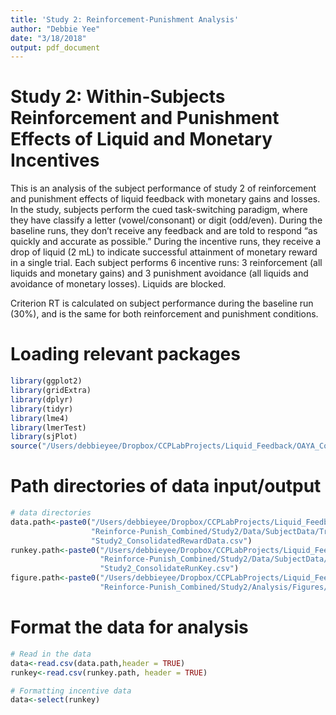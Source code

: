 ```yaml
---
title: 'Study 2: Reinforcement-Punishment Analysis'
author: "Debbie Yee"
date: "3/18/2018"
output: pdf_document
---
```


# Study 2: Within-Subjects Reinforcement and Punishment Effects of Liquid and Monetary Incentives
This is an analysis of the subject performance of study 2 of reinforcement and punishment effects of liquid feedback with monetary gains and losses. In the study, subjects perform the cued task-switching paradigm, where they have classify a letter (vowel/consonant) or digit (odd/even). During the baseline runs, they don't receive any feedback and are told to respond "as quickly and accurate as possible." During the incentive runs, they receive a drop of liquid (2 mL) to indicate successful attainment of monetary reward in a single trial. Each subject performs 6 incentive runs: 3 reinforcement (all liquids and monetary gains) and 3 punishment avoidance (all liquids and avoidance of monetary losses). Liquids are blocked. \newline

Criterion RT is calculated on subject performance during the baseline run (30%), and is the same for both reinforcement and punishment conditions.

# Loading relevant packages
```r
library(ggplot2)
library(gridExtra)
library(dplyr)
library(tidyr)
library(lme4)
library(lmerTest)
library(sjPlot)
source("/Users/debbieyee/Dropbox/CCPLabProjects/Liquid_Feedback/OAYA_Combined/Analysis/Yee/summarySEwithin2.R")
```

# Path directories of data input/output
```r
# data directories
data.path<-paste0("/Users/debbieyee/Dropbox/CCPLabProjects/Liquid_Feedback/",
                  "Reinforce-Punish_Combined/Study2/Data/SubjectData/TrimmedData/",
                  "Study2_ConsolidatedRewardData.csv")
runkey.path<-paste0("/Users/debbieyee/Dropbox/CCPLabProjects/Liquid_Feedback/",
                    "Reinforce-Punish_Combined/Study2/Data/SubjectData/TrimmedData/",
                    "Study2_ConsolidateRunKey.csv")
figure.path<-paste0("/Users/debbieyee/Dropbox/CCPLabProjects/Liquid_Feedback/",
                    "Reinforce-Punish_Combined/Study2/Analysis/Figures/")
```

# Format the data for analysis
```r
# Read in the data
data<-read.csv(data.path,header = TRUE)
runkey<-read.csv(runkey.path, header = TRUE) 

# Formatting incentive data
data<-select(runkey) 
```

